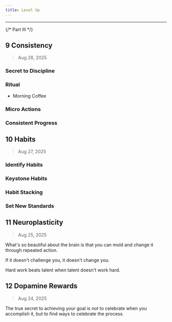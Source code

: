 ```yaml
---
title: Level Up
---
```



---

{/* Part III */}
## 9 Consistency

> Aug 28, 2025

### Secret to Discipline

### Ritual

- Morning Coffee

### Micro Actions

### Consistent Progress

## 10 Habits

> Aug 27, 2025

### Identify Habits

### Keystone Habits

### Habit Stacking

### Set New Standards

## 11 Neuroplasticity

> Aug 25, 2025

What's so beautiful about the brain is that you can mold and change it through repeated action.

If it doesn't challenge you, it doesn't change you.

Hard work beats talent when talent doesn't work hard.

## 12 Dopamine Rewards

> Aug 24, 2025

The true secret to achieving your goal is not to celebrate when you accomplish it, but to find ways to celebrate the process.
